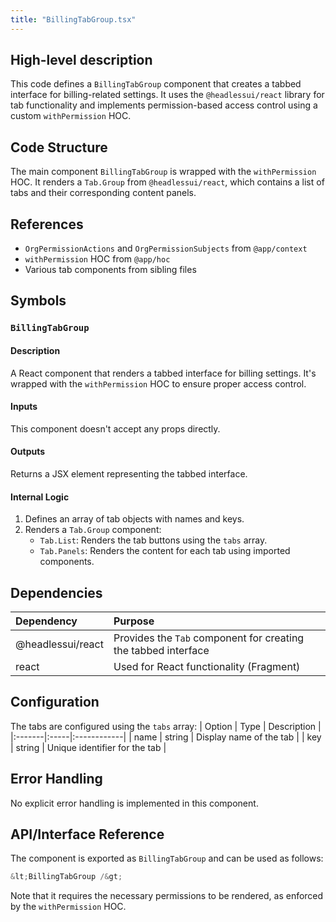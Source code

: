 ```yaml
---
title: "BillingTabGroup.tsx"
---
```


## High-level description
This code defines a `BillingTabGroup` component that creates a tabbed interface for billing-related settings. It uses the `@headlessui/react` library for tab functionality and implements permission-based access control using a custom `withPermission` HOC.

## Code Structure
The main component `BillingTabGroup` is wrapped with the `withPermission` HOC. It renders a `Tab.Group` from `@headlessui/react`, which contains a list of tabs and their corresponding content panels.

## References
- `OrgPermissionActions` and `OrgPermissionSubjects` from `@app/context`
- `withPermission` HOC from `@app/hoc`
- Various tab components from sibling files

## Symbols

### `BillingTabGroup`
#### Description
A React component that renders a tabbed interface for billing settings. It's wrapped with the `withPermission` HOC to ensure proper access control.

#### Inputs
This component doesn't accept any props directly.

#### Outputs
Returns a JSX element representing the tabbed interface.

#### Internal Logic
1. Defines an array of tab objects with names and keys.
2. Renders a `Tab.Group` component:
   - `Tab.List`: Renders the tab buttons using the `tabs` array.
   - `Tab.Panels`: Renders the content for each tab using imported components.

## Dependencies
| Dependency | Purpose |
|:-----------|:--------|
| @headlessui/react | Provides the `Tab` component for creating the tabbed interface |
| react | Used for React functionality (Fragment) |

## Configuration
The tabs are configured using the `tabs` array:
| Option | Type | Description |
|:-------|:-----|:------------|
| name | string | Display name of the tab |
| key | string | Unique identifier for the tab |

## Error Handling
No explicit error handling is implemented in this component.

## API/Interface Reference
The component is exported as `BillingTabGroup` and can be used as follows:
```jsx
&lt;BillingTabGroup /&gt;
```
Note that it requires the necessary permissions to be rendered, as enforced by the `withPermission` HOC.